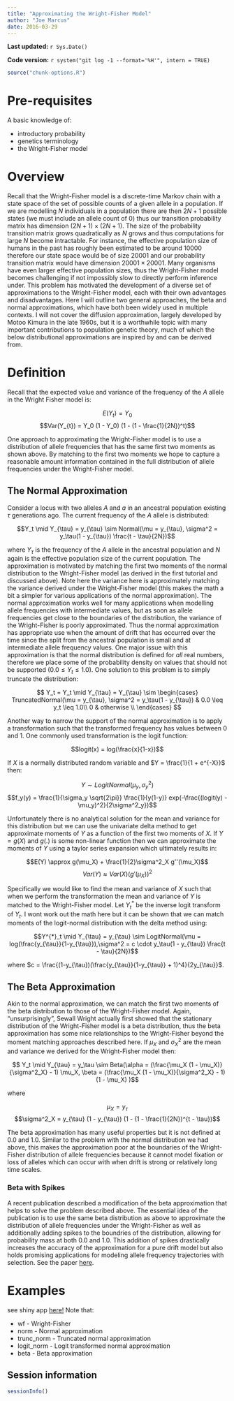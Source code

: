 ```yaml
---
title: "Approximating the Wright-Fisher Model"
author: "Joe Marcus"
date: 2016-03-29
---
```


**Last updated:** `r Sys.Date()`

**Code version:** `r system("git log -1 --format='%H'", intern = TRUE)`

```r
source("chunk-options.R")
```

# Pre-requisites

A basic knowledge of:

* introductory probability
* genetics terminology  
* the Wright-Fisher model 

# Overview

Recall that the Wright-Fisher model is a discrete-time Markov chain with a state space of the set of possible counts of a given allele in a population. If we are modelling $N$ individuals in a population there are then $2N + 1$ possible states (we must include an allele count of $0$) thus our transition probability matrix has dimension $(2N + 1) \times (2N + 1)$. The size of the probability transition matrix grows quadratically as $N$ grows and thus computations for large $N$ become intractable. For instance, the effective population size of humans in the past has roughly been estimated to be around $10000$ therefore our state space would be of size $20001$ and our probability transition matrix would have dimension $20001 \times 20001$. Many organisms have even larger effective population sizes, thus the Wright-Fisher model becomes challenging if not impossibly slow to directly perform inference under. This problem has motivated the development of a diverse set of approximations to the Wright-Fisher model, each with their own advantages and disadvantages. Here I will outline two general approaches, the beta and normal approximations, which have both been widely used in multiple contexts. I will not cover the diffusion approximation, largely developed by Motoo Kimura in the late 1960s, but it is a worthwhile topic with many important contributions to population genetic theory, much of which the below distributional approximations are inspired by and can be derived from.

# Definition

Recall that the expected value and variance of the frequency of the $A$ allele in the Wright Fisher model is:

$$E(Y_t) = Y_0$$
$$Var(Y_{t}) =  Y_0 (1 - Y_0) (1 - (1 - \frac{1}{2N})^t)$$

One approach to approximating the Wright-Fisher model is to use a distribution of allele frequencies that has the same first two moments as shown above. By matching to the first two moments we hope to capture a reasonable amount information contained in the full distribution of allele frequencies under the Wright-Fisher model.

## The Normal Approximation

Consider a locus with two alleles $A$ and $a$ in an ancestral population existing $\tau$ generations ago. The current frequency of the $A$ allele is distributed:

$$Y_t \mid Y_{\tau} = y_{\tau} \sim Normal(\mu = y_{\tau}, \sigma^2 = y_\tau(1 - y_{\tau}) \frac{t - \tau}{2N})$$

where $Y_{\tau}$ is the frequency of the $A$ allele in the ancestral population and $N$ again is the effective population size of the current population. The approximation is motivated by matching the first two moments of the normal distribution to the Wright-Fisher model (as derived in the first tutorial and discussed above). Note here the variance here is approximately matching the variance derived under the Wright-Fisher model (this makes the math a bit a simpler for various applications of the normal approximation). The normal approximation works well for many applications when modelling allele frequencies with intermediate values, but as soon as allele frequencies get close to the boundaries of the distribution, the variance of the Wright-Fisher is poorly approximated. Thus the normal approximation has appropriate use when the amount of drift that has occurred over the time since the split from the ancestral population is small and at intermediate allele frequency values. One major issue with this approximation is that the normal distribution is defined for *all* real numbers, therefore we place some of the probability density on values that should not be supported ($0.0 \leq Y_t \leq 1.0$). One solution to this problem is to simply truncate the distribution:

$$
Y_t = Y_t \mid Y_{\tau} = Y_{\tau} \sim 
\begin{cases}
  TruncatedNormal(\mu = y_{\tau}, \sigma^2 = y_\tau(1 - y_{\tau}) & 0.0 \leq  y_t \leq 1.0\\
  0 & otherwise \\
\end{cases}
$$

Another way to narrow the support of the normal approximation is to apply a transformation such that the transformed frequency has values between 0 and 1. One commonly used transformation is the logit function:

$$logit(x) = log(\frac{x}{1-x})$$

If $X$ is a normally distributed random variable and $Y = \frac{1}{1 + e^{-X}}$ then:

$$Y \sim LogitNormal(\mu_y, \sigma^2_y)$$
$$f_y(y) = \frac{1}{\sigma_y \sqrt{2\pi}} \frac{1}{y(1-y)} exp(-\frac{(logit(y) - \mu_y)^2}{2\sigma^2_y})$$

Unfortunately there is no analytical solution for the mean and variance for this distribution but we can use the univariate delta method to get approximate moments of $Y$ as a function of the first two moments of $X$. If $Y = g(X)$ and $g(.)$ is some non-linear function then we can approximate the moments of $Y$ using a taylor series expansion which ultimately results in:

$$E(Y) \approx g(\mu_X) + \frac{1}{2}\sigma^2_X g''(\mu_X)$$
$$Var(Y) \approx Var(X)(g'(\mu_X))^2$$

Specifically we would like to find the mean and variance of $X$ such that when we perform the transformation the mean and variance of $Y$ is matched to the Wright-Fisher model. Let $Y^{*}_t$ be the inverse logit transform of $Y_t$. I wont work out the math here but it can be shown that we can match moments of the logit-normal distribution with the delta method using:

$$Y^{*}_t \mid Y_{\tau} = y_{\tau} \sim LogitNormal(\mu = log(\frac{y_{\tau}}{1-y_{\tau}}),\sigma^2 = c \cdot y_\tau(1 - y_{\tau}) \frac{t - \tau}{2N})$$

where $c = \frac{(1-y_{\tau})(\frac{y_{\tau}}{1-y_{\tau}} + 1)^4}{2y_{\tau}}$.

## The Beta Approximation 

Akin to the normal approximation, we can match the first two moments of the beta distribution to those of the Wright-Fisher model. Again, "unsurprisingly", Sewall Wright actually first showed that the stationary distribution of the Wright-Fisher model is a beta distribution, thus the beta approximation has some nice relationships to the Wright-Fisher beyond the moment matching approaches described here. If $\mu_X$ and $\sigma^2_X$ are the mean and variance we derived for the Wright-Fisher model then:

$$ Y_t \mid Y_{\tau} = y_\tau \sim Beta(\alpha = (\frac{\mu_X (1 - \mu_X)}{\sigma^2_X} - 1) \mu_X, \beta = (\frac{\mu_X (1 - \mu_X)}{\sigma^2_X} - 1) (1 - \mu_X) )$$

where

$$\mu_X = y_{\tau}$$
$$\sigma^2_X = y_{\tau} (1 - y_{\tau}) (1 - (1 - \frac{1}{2N})^{t - \tau})$$

The beta approximation has many useful properties but it is not defined at 0.0 and 1.0. Similar to the problem with the normal distribution we had above, this makes the approximation poor at the boundaries of the Wright-Fisher distribution of allele frequencies because it cannot model fixation or loss of alleles which can occur with when drift is strong or relatively long time scales.

### Beta with Spikes

A recent publication described a modification of the beta approximation that helps to solve the problem described above. The essential idea of the publication is to use the same beta distribution as above to approximate the distribution of allele frequencies under the Wright-Fisher as well as additionally adding spikes to the boundries of the distribution, allowing for probability mass at both 0.0 and 1.0. This addition of spikes drastically increases the accuracy of the approximation for a pure drift model but also holds promising applications for modeling allele frequency trajectories with selection. See the paper [here](http://www.genetics.org/content/early/2015/08/26/genetics.115.179606).

# Examples

see shiny app [here!](https://jhmarcus.shinyapps.io/daf_approximation/) Note that:

* wf - Wright-Fisher
* norm - Normal approximation
* trunc_norm - Truncated normal approximation
* logit_norm - Logit transformed normal approximation
* beta - Beta approximation 

## Session information

```r
sessionInfo()
```
